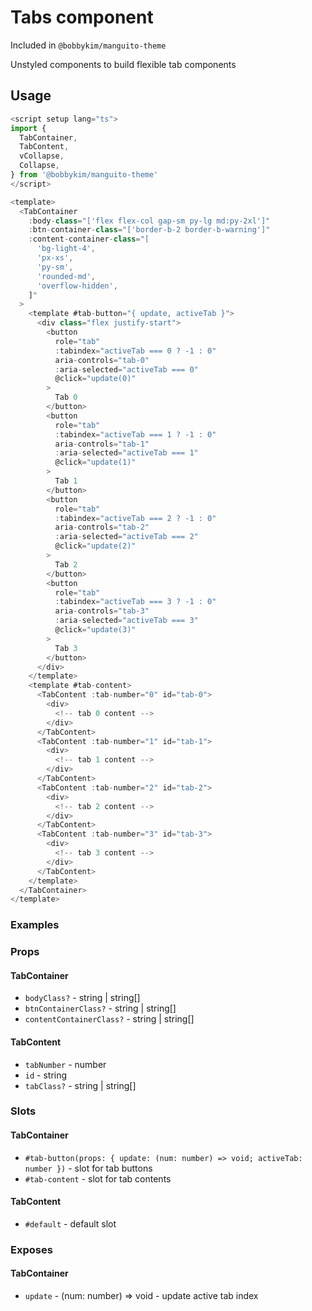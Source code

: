
<Meta of={Stories} />

# Tabs component

Included in `@bobbykim/manguito-theme`

Unstyled components to build flexible tab components

## Usage

```js
<script setup lang="ts">
import {
  TabContainer,
  TabContent,
  vCollapse,
  Collapse,
} from '@bobbykim/manguito-theme'
</script>

<template>
  <TabContainer
    :body-class="['flex flex-col gap-sm py-lg md:py-2xl']"
    :btn-container-class="['border-b-2 border-b-warning']"
    :content-container-class="[
      'bg-light-4',
      'px-xs',
      'py-sm',
      'rounded-md',
      'overflow-hidden',
    ]"
  >
    <template #tab-button="{ update, activeTab }">
      <div class="flex justify-start">
        <button
          role="tab"
          :tabindex="activeTab === 0 ? -1 : 0"
          aria-controls="tab-0"
          :aria-selected="activeTab === 0"
          @click="update(0)"
        >
          Tab 0
        </button>
        <button
          role="tab"
          :tabindex="activeTab === 1 ? -1 : 0"
          aria-controls="tab-1"
          :aria-selected="activeTab === 1"
          @click="update(1)"
        >
          Tab 1
        </button>
        <button
          role="tab"
          :tabindex="activeTab === 2 ? -1 : 0"
          aria-controls="tab-2"
          :aria-selected="activeTab === 2"
          @click="update(2)"
        >
          Tab 2
        </button>
        <button
          role="tab"
          :tabindex="activeTab === 3 ? -1 : 0"
          aria-controls="tab-3"
          :aria-selected="activeTab === 3"
          @click="update(3)"
        >
          Tab 3
        </button>
      </div>
    </template>
    <template #tab-content>
      <TabContent :tab-number="0" id="tab-0">
        <div>
          <!-- tab 0 content -->
        </div>
      </TabContent>
      <TabContent :tab-number="1" id="tab-1">
        <div>
          <!-- tab 1 content -->
        </div>
      </TabContent>
      <TabContent :tab-number="2" id="tab-2">
        <div>
          <!-- tab 2 content -->
        </div>
      </TabContent>
      <TabContent :tab-number="3" id="tab-3">
        <div>
          <!-- tab 3 content -->
        </div>
      </TabContent>
    </template>
  </TabContainer>
</template>
```

### Examples

<Canvas of={Stories.tabExample} />

<Canvas of={Stories.tabExample2} />

### Props

#### TabContainer

- `bodyClass?` - string | string[]
- `btnContainerClass?` - string | string[]
- `contentContainerClass?` - string | string[]

#### TabContent

- `tabNumber` - number
- `id` - string
- `tabClass?` - string | string[]

### Slots

#### TabContainer

- `#tab-button(props: { update: (num: number) => void; activeTab: number })` - slot for tab buttons
- `#tab-content` - slot for tab contents

#### TabContent

- `#default` - default slot

### Exposes

#### TabContainer

- `update` - (num: number) => void - update active tab index
